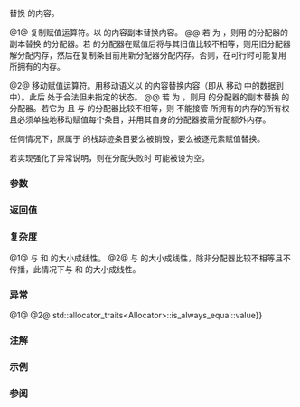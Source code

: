 {{cpp/utility/basic_stacktrace/title|1=operator=}}
{{cpp/utility/basic_stacktrace/navbar}}
{{dcl begin}}
{{dcl|num=1|since=c++23|1=
basic_stacktrace&amp; operator=( const basic_stacktrace&amp; other );
}}
{{dcl|num=2|since=c++23|1=
basic_stacktrace&amp; operator=( basic_stacktrace&amp;&amp; other )
    noexcept(/* 见下文 */);
}}
{{dcl end}}

替换 {{tt|basic_stacktrace}} 的内容。

@1@ 复制赋值运算符。以 {{c|other}} 的内容副本替换内容。
@@ 若 {{c|std::allocator_traits&lt;allocator_type&gt;::propagate_on_container_copy_assignment::value}} 为 {{c|true}}，则用 {{c|other}} 的分配器的副本替换 {{c|*this}} 的分配器。若 {{c|*this}} 的分配器在赋值后将与其旧值比较不相等，则用旧分配器解分配内存，然后在复制条目前用新分配器分配内存。否则，在可行时可能复用 {{c|*this}} 所拥有的内存。 

@2@ 移动赋值运算符。用移动语义以 {{c|other}} 的内容替换内容（即从 {{c|other}} 移动 {{c|other}} 中的数据到 {{c|*this}} 中）。此后 {{c|other}} 处于合法但未指定的状态。
@@ 若 {{c|std::allocator_traits&lt;allocator_type&gt;::propagate_on_container_move_assignment::value}} 为 {{c|true}}，则用 {{c|other}} 的分配器的副本替换 {{c|*this}} 的分配器。若它为 {{c|false}} 且 {{c|*this}} 与 {{c|other}} 的分配器比较不相等，则 {{c|*this}} 不能接管 {{c|other}} 所拥有的内存的所有权且必须单独地移动赋值每个条目，并用其自身的分配器按需分配额外内存。

任何情况下，原属于 {{c|*this}} 的栈踪迹条目要么被销毁，要么被逐元素赋值替换。

若实现强化了异常说明，则在分配失败时 {{c|*this}} 可能被设为空。

===参数===
{{par begin}}
{{par|other|用作源的另一 {{tt|basic_stacktrace}}}}
{{par end}}

===返回值===
{{c|*this}}

===复杂度===
@1@ 与 {{c|*this}} 和 {{c|other}} 的大小成线性。
@2@ 与 {{c|*this}} 的大小成线性，除非分配器比较不相等且不传播，此情况下与 {{c|*this}} 和 {{c|other}} 的大小成线性。

===异常===
@1@ {{cpp/impldef exception item}}
@2@ {{noexcept|std::allocator_traits&lt;Allocator&gt;::propagate_on_container_move_assignment::value
{{!!}} std::allocator_traits&lt;Allocator&gt;::is_always_equal::value}}

===注解===
{{cpp/container/lwg2321-note|2|assign=yes}}

===示例===
{{example}}

===参阅===
{{dsc begin}}
{{dsc inc|cpp/utility/basic_stacktrace/dsc constructor}}
{{dsc end}}

{{langlinks|en|es|ja|ru}}